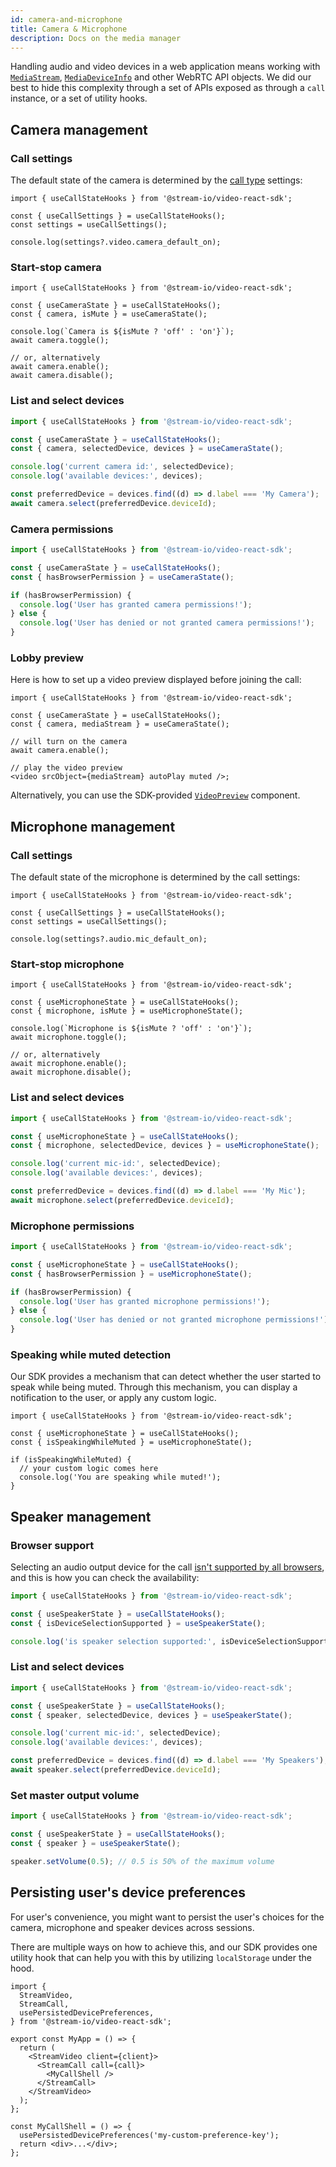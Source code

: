 ```yaml
---
id: camera-and-microphone
title: Camera & Microphone
description: Docs on the media manager
---
```


Handling audio and video devices in a web application means working with [`MediaStream`](https://developer.mozilla.org/en-US/docs/Web/API/MediaStream),
[`MediaDeviceInfo`](https://developer.mozilla.org/en-US/docs/Web/API/MediaDeviceInfo) and other WebRTC API objects.
We did our best to hide this complexity through a set of APIs exposed as through a `call` instance, or a set of utility hooks.

## Camera management

### Call settings

The default state of the camera is determined by the [call type](../../guides/configuring-call-types/) settings:

```tsx
import { useCallStateHooks } from '@stream-io/video-react-sdk';

const { useCallSettings } = useCallStateHooks();
const settings = useCallSettings();

console.log(settings?.video.camera_default_on);
```

### Start-stop camera

```tsx
import { useCallStateHooks } from '@stream-io/video-react-sdk';

const { useCameraState } = useCallStateHooks();
const { camera, isMute } = useCameraState();

console.log(`Camera is ${isMute ? 'off' : 'on'}`);
await camera.toggle();

// or, alternatively
await camera.enable();
await camera.disable();
```

### List and select devices

```typescript
import { useCallStateHooks } from '@stream-io/video-react-sdk';

const { useCameraState } = useCallStateHooks();
const { camera, selectedDevice, devices } = useCameraState();

console.log('current camera id:', selectedDevice);
console.log('available devices:', devices);

const preferredDevice = devices.find((d) => d.label === 'My Camera');
await camera.select(preferredDevice.deviceId);
```

### Camera permissions

```typescript
import { useCallStateHooks } from '@stream-io/video-react-sdk';

const { useCameraState } = useCallStateHooks();
const { hasBrowserPermission } = useCameraState();

if (hasBrowserPermission) {
  console.log('User has granted camera permissions!');
} else {
  console.log('User has denied or not granted camera permissions!');
}
```

### Lobby preview

Here is how to set up a video preview displayed before joining the call:

```tsx
import { useCallStateHooks } from '@stream-io/video-react-sdk';

const { useCameraState } = useCallStateHooks();
const { camera, mediaStream } = useCameraState();

// will turn on the camera
await camera.enable();

// play the video preview
<video srcObject={mediaStream} autoPlay muted />;
```

Alternatively, you can use the SDK-provided [`VideoPreview`](../../ui-components/participants/video-preview) component.

## Microphone management

### Call settings

The default state of the microphone is determined by the call settings:

```tsx
import { useCallStateHooks } from '@stream-io/video-react-sdk';

const { useCallSettings } = useCallStateHooks();
const settings = useCallSettings();

console.log(settings?.audio.mic_default_on);
```

### Start-stop microphone

```tsx
import { useCallStateHooks } from '@stream-io/video-react-sdk';

const { useMicrophoneState } = useCallStateHooks();
const { microphone, isMute } = useMicrophoneState();

console.log(`Microphone is ${isMute ? 'off' : 'on'}`);
await microphone.toggle();

// or, alternatively
await microphone.enable();
await microphone.disable();
```

### List and select devices

```typescript
import { useCallStateHooks } from '@stream-io/video-react-sdk';

const { useMicrophoneState } = useCallStateHooks();
const { microphone, selectedDevice, devices } = useMicrophoneState();

console.log('current mic-id:', selectedDevice);
console.log('available devices:', devices);

const preferredDevice = devices.find((d) => d.label === 'My Mic');
await microphone.select(preferredDevice.deviceId);
```

### Microphone permissions

```typescript
import { useCallStateHooks } from '@stream-io/video-react-sdk';

const { useMicrophoneState } = useCallStateHooks();
const { hasBrowserPermission } = useMicrophoneState();

if (hasBrowserPermission) {
  console.log('User has granted microphone permissions!');
} else {
  console.log('User has denied or not granted microphone permissions!');
}
```

### Speaking while muted detection

Our SDK provides a mechanism that can detect whether the user started to speak while being muted.
Through this mechanism, you can display a notification to the user, or apply any custom logic.

```tsx
import { useCallStateHooks } from '@stream-io/video-react-sdk';

const { useMicrophoneState } = useCallStateHooks();
const { isSpeakingWhileMuted } = useMicrophoneState();

if (isSpeakingWhileMuted) {
  // your custom logic comes here
  console.log('You are speaking while muted!');
}
```

## Speaker management

### Browser support

Selecting an audio output device for the call [isn't supported by all browsers](https://developer.mozilla.org/en-US/docs/Web/API/HTMLMediaElement/sinkId),
and this is how you can check the availability:

```typescript
import { useCallStateHooks } from '@stream-io/video-react-sdk';

const { useSpeakerState } = useCallStateHooks();
const { isDeviceSelectionSupported } = useSpeakerState();

console.log('is speaker selection supported:', isDeviceSelectionSupported);
```

### List and select devices

```typescript
import { useCallStateHooks } from '@stream-io/video-react-sdk';

const { useSpeakerState } = useCallStateHooks();
const { speaker, selectedDevice, devices } = useSpeakerState();

console.log('current mic-id:', selectedDevice);
console.log('available devices:', devices);

const preferredDevice = devices.find((d) => d.label === 'My Speakers');
await speaker.select(preferredDevice.deviceId);
```

### Set master output volume

```typescript
import { useCallStateHooks } from '@stream-io/video-react-sdk';

const { useSpeakerState } = useCallStateHooks();
const { speaker } = useSpeakerState();

speaker.setVolume(0.5); // 0.5 is 50% of the maximum volume
```

## Persisting user's device preferences

For user's convenience, you might want to persist the user's choices for the camera, microphone and speaker devices across sessions.

There are multiple ways on how to achieve this, and our SDK provides one utility hook that can help you with this by utilizing `localStorage` under the hood.

```tsx
import {
  StreamVideo,
  StreamCall,
  usePersistedDevicePreferences,
} from '@stream-io/video-react-sdk';

export const MyApp = () => {
  return (
    <StreamVideo client={client}>
      <StreamCall call={call}>
        <MyCallShell />
      </StreamCall>
    </StreamVideo>
  );
};

const MyCallShell = () => {
  usePersistedDevicePreferences('my-custom-preference-key');
  return <div>...</div>;
};
```
